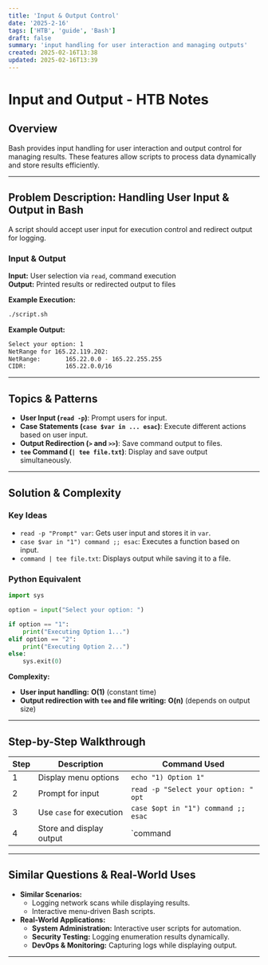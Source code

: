```yaml
---
title: 'Input & Output Control'
date: '2025-2-16'
tags: ['HTB', 'guide', 'Bash']
draft: false
summary: 'input handling for user interaction and managing outputs'
created: 2025-02-16T13:38
updated: 2025-02-16T13:39
---
```


# Input and Output - HTB Notes

## Overview

Bash provides input handling for user interaction and output control for managing results. These features allow scripts to process data dynamically and store results efficiently.

---

## Problem Description: Handling User Input & Output in Bash

A script should accept user input for execution control and redirect output for logging.

### **Input & Output**

**Input:** User selection via `read`, command execution  
**Output:** Printed results or redirected output to files

**Example Execution:**

```bash
./script.sh
```

**Example Output:**

```bash
Select your option: 1
NetRange for 165.22.119.202:
NetRange:       165.22.0.0 - 165.22.255.255
CIDR:           165.22.0.0/16
```

---

## Topics & Patterns

- **User Input (`read -p`)**: Prompt users for input.
- **Case Statements (`case $var in ... esac`)**: Execute different actions based on user input.
- **Output Redirection (`>` and `>>`)**: Save command output to files.
- **`tee` Command (`| tee file.txt`)**: Display and save output simultaneously.

---

## Solution & Complexity

### **Key Ideas**

- `read -p "Prompt" var`: Gets user input and stores it in `var`.
- `case $var in "1") command ;; esac`: Executes a function based on input.
- `command | tee file.txt`: Displays output while saving it to a file.

### **Python Equivalent**

```python
import sys

option = input("Select your option: ")

if option == "1":
    print("Executing Option 1...")
elif option == "2":
    print("Executing Option 2...")
else:
    sys.exit(0)
```

**Complexity:**

- **User input handling:** **O(1)** (constant time)
- **Output redirection with `tee` and file writing:** **O(n)** (depends on output size)

---

## Step-by-Step Walkthrough

| Step | Description              | Command Used                         |
| ---- | ------------------------ | ------------------------------------ |
| 1    | Display menu options     | `echo "1) Option 1"`                 |
| 2    | Prompt for input         | `read -p "Select your option: " opt` |
| 3    | Use `case` for execution | `case $opt in "1") command ;; esac`  |
| 4    | Store and display output | `command                             |

---

## Similar Questions & Real-World Uses

- **Similar Scenarios:**
  - Logging network scans while displaying results.
  - Interactive menu-driven Bash scripts.
- **Real-World Applications:**
  - **System Administration:** Interactive user scripts for automation.
  - **Security Testing:** Logging enumeration results dynamically.
  - **DevOps & Monitoring:** Capturing logs while displaying output.

---
